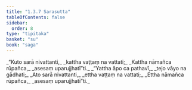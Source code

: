 ```yaml
---
title: "1.3.7 Sarasutta"
tableOfContents: false
sidebar:
  order: 8
type: "tipitaka"
basket: "su"
book: "saga"
---
```



<DynamicBreadcrumb />

<Division number="27" book="saga" bookNo="12" page="15">

<Paragraph number="115" type="verses" book="saga">
_“Kuto sarā nivattanti,_  
_kattha vaṭṭaṃ na vattati;_  
_Kattha nāmañca rūpañca,_  
_asesaṃ uparujjhatī”ti._  

</Paragraph>

<Paragraph number="116" type="verses" book="saga">
_“Yattha āpo ca pathavī,_  
_tejo vāyo na gādhati;_  
_Ato sarā nivattanti,_  
_ettha vaṭṭaṃ na vattati;_  
_Ettha nāmañca rūpañca,_  
_asesaṃ uparujjhatī”ti._
</Paragraph>
</Division>